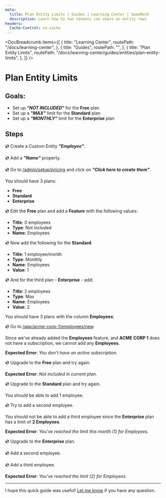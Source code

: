 ```yaml
---
meta:
  title: Plan Entity Limits | Guides | Learning Center | SaasRock
  description: Learn how to two tenants can share an entity rows
headers:
  Cache-Control: no-cache
---
```



<DocBreadcrumb
  items={[
    {
      title: "Learning Center",
      routePath: "/docs/learning-center",
    },
    {
      title: "Guides",
      routePath: "",
    },
    {
      title: "Plan Entity Limits",
      routePath:
        "/docs/learning-center/guides/entities/plan-entity-limits",
    },
  ]}
/>

# Plan Entity Limits

## Goals:

- Set up _**"NOT INCLUDED"**_ for the **Free** plan
- Set up a _**"MAX"**_ limit for the **Standard** plan
- Set up a _**"MONTHLY"**_ limit for the **Enterprise** plan

## Steps

💿 Create a Custom Entity _**"Employee"**_.

💿 Add a _**"Name"**_ property.

<DocTutorialImage
  alt="Employee Properties"
  src="https://yahooder.sirv.com/saasrock/guides/entities/shared-entity-rows/properties.png"
/>

💿 Go to [/admin/setup/pricing](/admin/setup/pricing) and click on _**"Click here to create them"**_.

You should have 3 plans:

- **Free**
- **Standard**
- **Enterprise**

<DocTutorialImage
  alt="Plans"
  src="https://yahooder.sirv.com/saasrock/guides/entities/plan-entity-limits/plans.png"
/>

💿 Edit the **Free** plan and add a **Feature** with the following values:

- **Title**: 0 employees
- **Type**: Not included
- **Name**: Employees

<DocTutorialImage
  alt="Plans"
  src="https://yahooder.sirv.com/saasrock/guides/entities/plan-entity-limits/free.png"
/>

💿 Now add the following for the **Standard**:

- **Title**: 1 employee/month
- **Type**: Monthly
- **Name**: Employees
- **Value**: 1

<DocTutorialImage
  alt="Plans"
  src="https://yahooder.sirv.com/saasrock/guides/entities/plan-entity-limits/standard.png"
/>

💿 And for the third plan - **Enterprise** - add:

- **Title**: 2 employees
- **Type**: Max
- **Name**: Employees
- **Value**: 2

<DocTutorialImage
  alt="Plans"
  src="https://yahooder.sirv.com/saasrock/guides/entities/plan-entity-limits/enterprise.png"
/>

You should have 3 plans with the column **Employees**:

<DocTutorialImage
  alt="Plans with Employee Limits"
  src="https://yahooder.sirv.com/saasrock/guides/entities/plan-entity-limits/limits.png"
/>

💿 Go to [/app/acme-corp-1/employees/new](/app/acme-corp-1/employees/new).

Since we've already added the **Employees** feature, and **ACME CORP 1** does not have a subscription, we cannot add any **Employees**.

**Expected Error**: _You don't have an active subscription_.

<DocTutorialImage
  alt="No subscription"
  src="https://yahooder.sirv.com/saasrock/guides/entities/plan-entity-limits/no-subscription.png"
/>

💿 Upgrade to the **Free** plan and try again.

**Expected Error**: _Not included in current plan_.

<DocTutorialImage
  alt="Free Plan"
  src="https://yahooder.sirv.com/saasrock/guides/entities/plan-entity-limits/free-plan.png"
/>

💿 Upgrade to the **Standard** plan and try again.

You should be able to add 1 employee.

💿 Try to add a second employee.

You should not be able to add a third employee since the **Enterprise** plan has a limit of **2 Employees**.

**Expected Error**: _You've reached the limit this month (1) for Employees_.

<DocTutorialImage
  alt="Standard Plan"
  src="https://yahooder.sirv.com/saasrock/guides/entities/plan-entity-limits/standard-plan.png"
/>

💿 Upgrade to the **Enterprise** plan.

💿 Add a second employee.

💿 Add a third employee.

**Expected Error**: _You've reached the limit (2) for Employees_.

<DocTutorialImage
  alt="Enterprise Plan"
  src="https://yahooder.sirv.com/saasrock/guides/entities/plan-entity-limits/enterprise-plan.png"
/>

---

I hope this quick guide was useful! [Let me know](/docs/community) if you have any question.
